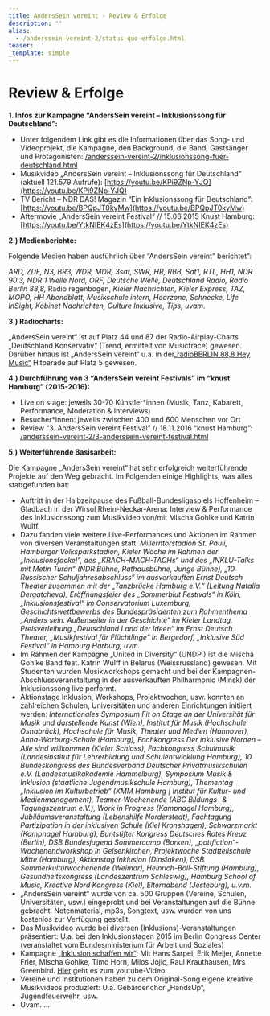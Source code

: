 ```yaml
---
title: AndersSein vereint - Review & Erfolge
description: ''
alias:
  - /anderssein-vereint-2/status-quo-erfolge.html
teaser: ''
_template: simple
---
```


# Review & Erfolge

**1. Infos zur Kampagne “AndersSein vereint – Inklusionssong für Deutschland”:**

- Unter folgendem Link gibt es die Informationen über das Song- und Videoprojekt, die Kampagne, den Background, die Band, Gastsänger und Protagonisten: [/anderssein-vereint-2/inklusionssong-fuer-deutschland.html](/anderssein-vereint-2/inklusionssong-fuer-deutschland.html '/anderssein-vereint-2/inklusionssong-fuer-deutschland.html')
- Musikvideo „AndersSein vereint – Inklusionssong für Deutschland“ (aktuell 121.579 Aufrufe): [https://youtu.be/KPi9ZNp-YJQ](https://youtu.be/KPi9ZNp-YJQ)
- TV Bericht – NDR DAS! Magazin “Ein Inklusionssong für Deutschland”: [https://youtu.be/BPQpJT0kyMw](https://youtu.be/BPQpJT0kyMw)
- Aftermovie „AndersSein vereint Festival“ // 15.06.2015 Knust Hamburg: [https://youtu.be/YtkNIEK4zEs](https://youtu.be/YtkNIEK4zEs)

**2.) Medienberichte:**

Folgende Medien haben ausführlich über “AndersSein vereint” berichtet”:

_ARD, ZDF, N3, BR3, WDR, MDR, 3sat, SWR, HR, RBB, Sat1, RTL, HH1, NDR 90.3, NDR 1 Welle Nord, ORF, Deutsche Welle, Deutschland Radio, Radio Berlin 88,8,_ Radio regenbogen, _Kieler Nachrichten, Kieler Express, TAZ, MOPO, HH Abendblatt, Musikschule intern, Hearzone, Schnecke, Life InSight, Kobinet Nachrichten, Culture Inklusive, Tips, uvam._

**3.) Radiocharts:**

„AndersSein vereint“ ist auf Platz 44 und 87 der Radio-Airplay-Charts „Deutschland Konservativ“ (Trend, ermittelt von Musictrace) gewesen. Darüber hinaus ist „AndersSein vereint“ u.a. in der[„radioBERLIN 88,8 Hey Music“](https://www.radioberlin.de/musik/hey_music/archiv/13_07_15.html) Hitparade auf Platz 5 gewesen.

**4.) Durchführung von 3 “AndersSein vereint Festivals” im “knust Hamburg” (2015-2016):**

- Live on stage: jeweils 30-70 Künstler\*innen (Musik, Tanz, Kabarett, Performance, Moderation & Interviews)
- Besucher\*innen: jeweils zwischen 400 und 600 Menschen vor Ort
- Review “3. AndersSein vereint Festival” // 18.11.2016 “knust Hamburg”: [/anderssein-vereint-2/3-anderssein-vereint-festival.html](/anderssein-vereint-2/inklusionssong-fuer-deutschland.html '/anderssein-vereint-2/inklusionssong-fuer-deutschland.html')

**5.) Weiterführende Basisarbeit:**

Die Kampagne „AndersSein vereint“ hat sehr erfolgreich weiterführende Projekte auf den Weg gebracht. Im Folgenden einige Highlights, was alles stattgefunden hat:

- Auftritt in der Halbzeitpause des Fußball-Bundesligaspiels Hoffenheim – Gladbach in der Wirsol Rhein-Neckar-Arena: Interview & Performance des Inklusionssong zum Musikvideo von/mit Mischa Gohlke und Katrin Wulff.
- Dazu fanden viele weitere Live-Performances und Aktionen im Rahmen von diversen Veranstaltungen statt: _Millerntorstadion St. Pauli, Hamburger Volksparkstadion, Kieler Woche im Rahmen der „Inklusionsfackel“, des „KRACH-MACH-TACHs“ und des „INKLU-Talks mit Metin Turan“ (NDR Bühne, Rathausbühne, Junge Bühne), „10. Russischer Schuljahresabschluss“ im ausverkauften Ernst Deutsch Theater zusammen mit der „Tanzbrücke Hamburg e.V.“ (Leitung Natalia Dergatcheva), Eröffnungsfeier des „Sommerblut Festivals“ in Köln, „Inklusionsfestival“ im Conservatorium Luxemburg, Geschichtswettbewerbs des Bundespräsidenten zum Rahmenthema „Anders sein. Außenseiter in der Geschichte“ im Kieler Landtag, Preisverleihung „Deutschland Land der Ideen“ im Ernst Deutsch Theater, „Musikfestival für Flüchtlinge“ in Bergedorf, „Inklusive Süd Festival“ in Hamburg Harburg, uvm._
- Im Rahmen der Kampagne „United in Diversity“ (UNDP ) ist die Mischa Gohlke Band feat. Katrin Wulff in Belarus (Weissrussland) gewesen. Mit Studenten wurden Musikworkshops gemacht und bei der Kampagnen-Abschlussveranstaltung in der ausverkauften Philharmonic (Minsk) der Inklusionssong live performt.
- Aktionstage Inklusion, Workshops, Projektwochen, usw. konnten an zahlreichen Schulen, Universitäten und anderen Einrichtungen initiiert werden: _Internationales Symposium Fit on Stage an der Universität für Musik und darstellende Kunst (Wien), Institut für Musik (Hochschule Osnabrück), Hochschule für Musik, Theater und Medien (Hannover), Anna-Warburg-Schule (Hamburg), Fachkongress Der inklusive Norden – Alle sind willkommen (Kieler Schloss), Fachkongress Schulmusik (Landesinstitut für Lehrerbildung und Schulentwicklung Hamburg), 10. Bundeskongress des Bundesverband Deutscher Privatmusikschulen e.V. (Landesmusikakademie Hammelburg), Symposium Musik & Inklusion (staatliche Jugendmusikschule Hamburg), Thementag „Inklusion im Kulturbetrieb“ (KMM Hamburg | Institut für Kultur- und Medienmanagement), Teamer-Wochenende (ABC Bildungs- & Tagungszentrum e.V.), Work in Progress (Kampnagel Hamburg), Jubiläumsveranstaltung (Lebenshilfe Norderstedt), Fachtagung Partizipation in der inklusiven Schule (Kiel Kronshagen), Schwarzmarkt (Kampnagel Hamburg), Buntstifter Kongress Deutsches Rotes Kreuz (Berlin), DSB Bundesjugend Sommercamp (Borken), „pottfiction“-Wochenendworkshop in Gelsenkirchen, Projektwoche Stadtteilschule Mitte (Hamburg), Aktionstag Inklusion (Dinslaken), DSB Sommerkulturwochenende (Weimar), Heinrich-Böll-Stiftung (Hamburg), Gesundheitskongress (Landeszentrum Schleswig), Hamburg School of Music, Kreative Nord Kongress (Kiel), Elternabend (Jesteburg), u.v.m._
- „AndersSein vereint“ wurde von ca. 500 Gruppen (Vereine, Schulen, Universitäten, usw.) eingeprobt und bei Veranstaltungen auf die Bühne gebracht. Notenmaterial, mp3s, Songtext, usw. wurden von uns kostenlos zur Verfügung gestellt.
- Das Musikvideo wurde bei diversen (Inklusions)-Veranstaltungen präsentiert: U.a. bei den Inklusionstagen 2015 im Berlin Congress Center (veranstaltet vom Bundesministerium für Arbeit und Soziales)
- Kampagne [„Inklusion schaffen wir“](https://www.inklusion-schaffen-wir.de/): Mit Hans Sarpei, Erik Meijer, Annette Frier, Mischa Gohlke, Timo Horn, Milos Jojic, Raul Krauthausen, Mrs Greenbird. [Hier](https://www.youtube.com/watch?v=hKXNw9AbHJA) geht es zum youtube-Video.
- Vereine und Institutionen haben zu dem Original-Song eigene kreative Musikvideos produziert: U.a. Gebärdenchor „HandsUp“, Jugendfeuerwehr, usw.
- Uvam. …
